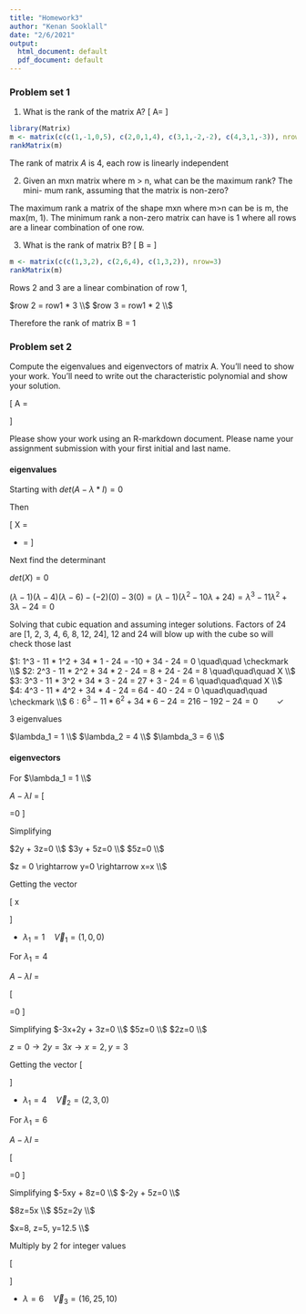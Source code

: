 ```yaml
---
title: "Homework3"
author: "Kenan Sooklall"
date: "2/6/2021"
output:
  html_document: default
  pdf_document: default
---
```


### Problem set 1
(1) What is the rank of the matrix A?
\[
A=
  \begin{bmatrix}
    1 & 2 & 3 & 4 \\
    -1 & 0 & 1 & 3 \\
    0 & 1 & -2 & 1 \\
    5 & 4 & -2 & -3
  \end{bmatrix}
\]

```r
library(Matrix)
m <- matrix(c(c(1,-1,0,5), c(2,0,1,4), c(3,1,-2,-2), c(4,3,1,-3)), nrow=4)
rankMatrix(m)
```
The rank of matrix $A$ is 4, each row is linearly independent

(2) Given an mxn matrix where m > n, what can be the maximum rank? The mini-
mum rank, assuming that the matrix is non-zero?

The maximum rank a matrix of the shape mxn where m>n can be is m, the max(m, 1).
The minimum rank a non-zero matrix can have is 1 where all rows are a linear combination of one row.

(3) What is the rank of matrix B?
\[
B = \begin{bmatrix}
    1 & 2 & 1 \\
    3 & 6 & 3 \\
    2 & 4 & 2 \\
    \end{bmatrix}
\]

```r
m <- matrix(c(c(1,3,2), c(2,6,4), c(1,3,2)), nrow=3)
rankMatrix(m)
```
Rows 2 and 3 are a linear combination of row 1, 

$row 2 =  row1 * 3 \\$ 
$row 3 = row1 * 2 \\$

Therefore the rank of matrix B = 1

### Problem set 2

Compute the eigenvalues and eigenvectors of matrix A. You'll need to show your work. You’ll need to write out the characteristic polynomial and show your solution.

\[
A = \begin{bmatrix}
    1 & 2 & 1 \\
    0 & 4 & 5 \\
    0 & 0 & 6 \\
    \end{bmatrix}
\]

Please show your work using an R-markdown document. Please name your assignment
submission with your first initial and last name.

#### eigenvalues


Starting with $det(A -	\lambda * I) = 0$

Then

\[
X = \begin{bmatrix}
    \lambda & 0 & 0 \\
    0 & \lambda & 0 \\
    0 & 0 & \lambda \\
    \end{bmatrix}
    -
    \begin{bmatrix} 
	1 & 2 & 3 \\ 
	0 & 4 & 5 \\ 
	0 & 0 & 6 \\ 
	\end{bmatrix}
	=
	\begin{bmatrix}
    \lambda - 1 & -2 & -3 \\
    0 & \lambda - 4 & -5 \\
    0 & 0 & \lambda - 6 \\
    \end{bmatrix}
\]

Next find the determinant

$det(X) = 0$

$(\lambda - 1)(\lambda - 4)(\lambda - 6) - (-2)(0) - 3(0) = (\lambda - 1)(\lambda^2 - 10\lambda + 24) = \lambda^3 - 11\lambda^2 + 3\lambda - 24 = 0$

Solving that cubic equation and assuming integer solutions. Factors of 24 are [1, 2, 3, 4, 6, 8, 12, 24], 12 and 24 will blow up with the cube so will check those last

$1: 1^3 - 11 * 1^2 + 34 * 1 - 24 = -10 + 34 - 24 = 0 \quad\quad \checkmark \\$
$2: 2^3 - 11 * 2^2 + 34 * 2 - 24 = 8 + 24 - 24 = 8   \quad\quad\quad X \\$
$3: 3^3 - 11 * 3^2 + 34 * 3 - 24 = 27 + 3 - 24 = 6   \quad\quad\quad X \\$
$4: 4^3 - 11 * 4^2 + 34 * 4 - 24 = 64 - 40 - 24 = 0 \quad\quad\quad \checkmark \\$
$6: 6^3 - 11 * 6^2 + 34 * 6 - 24 = 216 - 192 - 24 = 0 \quad\quad \checkmark$

3 eigenvalues

$\lambda_1 = 1 \\$
$\lambda_2 = 4 \\$
$\lambda_3 = 6 \\$ 


\newpage
#### eigenvectors

For $\lambda_1 = 1 \\$

$A -\lambda I$ = 
\[
\begin{bmatrix} 
	0 & 2 & 3 \\ 
	0 & 3 & 5 \\ 
	0 & 0 & 5 \\ 
	\end{bmatrix}
	\begin{bmatrix} 
	x \\y \\ z
	\end{bmatrix}
	=0
\]

Simplifying

$2y + 3z=0 \\$
$3y + 5z=0 \\$
$5z=0 \\$

$z = 0 \rightarrow y=0 \rightarrow x=x \\$

Getting the vector

\[
x\begin{bmatrix} 
	1 \\0 \\ 0
	\end{bmatrix}
\]

- $\lambda_1 = 1 \quad \overrightarrow V_1 = (1, 0, 0)$

\newpage
For $\lambda_1 = 4$

$A -\lambda I$ = 

\[
\begin{bmatrix} 
	-3 & 2 & 3 \\ 
	0 & 0 & 5 \\ 
	0 & 0 & 2 \\ 
	\end{bmatrix}
	\begin{bmatrix} 
	x \\y \\ z
	\end{bmatrix}
	=0
\]

Simplifying
$-3x+2y + 3z=0 \\$ 
$5z=0 \\$
$2z=0 \\$

$z=0 \rightarrow 2y=3x \rightarrow x=2, y=3$

Getting the vector
\[
\begin{bmatrix} 
	2 \\3 \\0
	\end{bmatrix}
\]

- $\lambda_1 = 4 \quad \overrightarrow V_2 = (2, 3, 0)$

\newpage
For $\lambda_1 = 6$

$A -\lambda I$ = 

\[
\begin{bmatrix} 
	-5 & 2 & 3 \\ 
	0 & -2 & 5 \\ 
	0 & 0 & 0 \\ 
	\end{bmatrix}
	\rightarrow[\text{RREF}]
	\begin{bmatrix} 
	-5 & 0 & 3 \\ 
	0 & -2 & 5 \\ 
	0 & 0 & 0 \\ 
	\end{bmatrix}
	\begin{bmatrix} 
	x \\y \\ z
	\end{bmatrix}
	=0
\]

Simplifying
$-5xy + 8z=0 \\$
$-2y + 5z=0 \\$

$8z=5x \\$
$5z=2y \\$

$x=8, z=5, y=12.5 \\$

Multiply by $2$ for integer values

\[
	\begin{bmatrix} 
	16 \\25 \\10
	\end{bmatrix}
\]

- $\lambda=6 \quad \overrightarrow V_3 = (16, 25, 10)$



